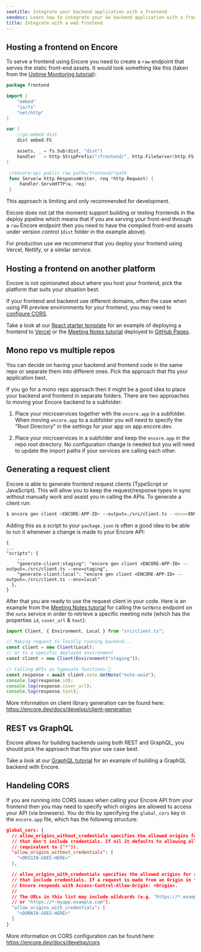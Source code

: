 ```yaml
---
seotitle: Integrate your backend application with a frontend
seodesc: Learn how to integrate your Go backend application with a frontend, using Encore's built-in frontend client generation feature.
title: Integrate with a web frontend
---
```


## Hosting a frontend on Encore
To serve a frontend using Encore you need to create a `raw` endpoint that serves the static front-end assets. It would look something like this (taken from the [Uptime Monitoring tutorial](https://encore.dev/docs/tutorials/uptime)):

```go
package frontend

import (
	"embed"
	"io/fs"
	"net/http"
)

var (
	//go:embed dist
	dist embed.FS

	assets, _ = fs.Sub(dist, "dist")
	handler   = http.StripPrefix("/frontend/", http.FileServer(http.FS(assets)))
)

 //encore:api public raw path=/frontend/*path
 func Serve(w http.ResponseWriter, req *http.Request) {
	 handler.ServeHTTP(w, req)
 }
```

<Callout type="info">
  This approach is limiting and only recommended for development.
</Callout>

Encore does not (at the moment) support building or testing frontends in the deploy pipeline which means that if you are serving your front-end through a `raw` Encore endpoint then you need to have the compiled front-end assets under version control (`dist` folder in the example above).

For production use we recommend that you deploy your frontend using Vercel, Netlify, or a similar service.

## Hosting a frontend on another platform
Encore is not opinionated about where you host your frontend, pick the platform that suits your situation best.

If your frontend and backend use different domains, often the case when using PR preview environments for your frontend, you may need to [configure CORS](#handling-cors).

Take a look at our [React starter template](https://encore.dev/templates/react) for an example of deploying a frontend to [Vercel](https://vercel.com/) or the [Meeting Notes tutorial](https://encore.dev/docs/tutorials/meeting-notes) deployed to [GitHub Pages](https://pages.github.com/).

## Mono repo vs multiple repos
You can decide on having your backend and frontend code in the same repo or separate them into different ones. Pick the approach that fits your application best.

If you go for a mono repo approach then it might be a good idea to place your backend and frontend in separate folders. There are two approaches to moving your Encore backend to a subfolder:

1. Place your microservices together with the `encore.app` in a subfolder. When moving `encore.app` to a subfolder you will need to specify the "Root Directory" in the settings for your app on app.encore.dev.

2. Place your microservices in a subfolder and keep the `encore.app` in the repo root directory. No configuration change is needed but you will need to update the import paths if your services are calling each other.

## Generating a request client
Encore is able to generate frontend request clients (TypeScript or JavaScript). This will allow you to keep the request/response types in sync without manually work and assist you in calling the APIs. To generate a client run:

```bash
$ encore gen client <ENCORE-APP-ID> --output=./src/client.ts --env=<ENV_NAME>
```

Adding this as a script to your `package.json` is often a good idea to be able to run it whenever a change is made to your Encore API:

```
{
...
"scripts": {
    ...
    "generate-client:staging": "encore gen client <ENCORE-APP-ID> --output=./src/client.ts --env=staging",
    "generate-client:local": "encore gen client <ENCORE-APP-ID> --output=./src/client.ts --env=local"
  },
}
```

After that you are ready to use the request client in your code. Here is an example from the [Meeting Notes tutorial](https://encore.dev/docs/tutorials/meeting-notes) for calling the `GetNote` endpoint on the `note` service in order to retrieve a specific meeting note (which has the properties `id`, `cover_url` & `text`):

```ts
import Client, { Environment, Local } from "src/client.ts";

// Making request to locally running backend...
const client = new Client(Local);
// or to a specific deployed environment
const client = new Client(Environment("staging"));

// Calling APIs as typesafe functions 🌟
const response = await client.note.GetNote("note-uuid");
console.log(response.id);
console.log(response.cover_url);
console.log(response.text);
```

More information on client library generation can be found here: https://encore.dev/docs/develop/client-generation

## REST vs GraphQL
Encore allows for building backends using both REST and GraphQL, you should pick the approach that fits your use case best.

Take a look at our [GraphQL tutorial](https://encore.dev/docs/tutorials/graphql) for an example of building a GraphQL backend with Encore.

## Handeling CORS
If you are running into CORS issues when calling your Encore API from your frontend then you may need to specify which
origins are allowed to access your API (via browsers). You do this by specifying the `global_cors` key in the `encore.app`
file, which has the following structure:

```json
global_cors: {
  // allow_origins_without_credentials specifies the allowed origins for requests
  // that don't include credentials. If nil it defaults to allowing all domains
  // (equivalent to ["*"]).
  "allow_origins_without_credentials": [
    "<ORIGIN-GOES-HERE>"
  ],

  // allow_origins_with_credentials specifies the allowed origins for requests
  // that include credentials. If a request is made from an Origin in this list
  // Encore responds with Access-Control-Allow-Origin: <Origin>.
  //
  // The URLs in this list may include wildcards (e.g. "https://*.example.com"
  // or "https://*-myapp.example.com").
  "allow_origins_with_credentials": [
    "<DOMAIN-GOES-HERE>"
  ]
}
```

More information on CORS configuration can be found here: https://encore.dev/docs/develop/cors
